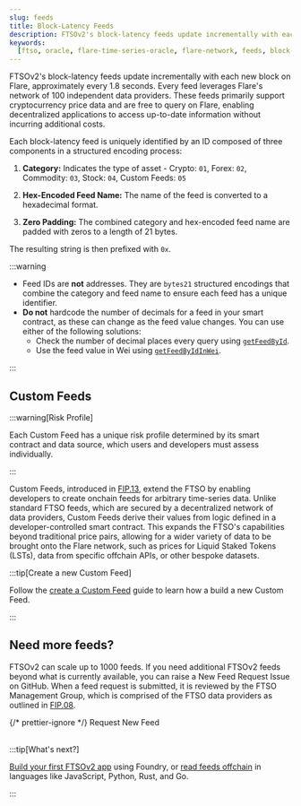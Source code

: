 ```yaml
---
slug: feeds
title: Block-Latency Feeds
description: FTSOv2's block-latency feeds update incrementally with each new block on Flare, approximately every 1.8 seconds.
keywords:
  [ftso, oracle, flare-time-series-oracle, flare-network, feeds, block-latency]
---
```



FTSOv2's block-latency feeds update incrementally with each new block on Flare, approximately every 1.8 seconds. Every feed leverages Flare's network of 100 independent data providers. These feeds primarily support cryptocurrency price data and are free to query on Flare, enabling decentralized applications to access up-to-date information without incurring additional costs.

Each block-latency feed is uniquely identified by an ID composed of three components in a structured encoding process:

1. **Category:** Indicates the type of asset - Crypto: `01`, Forex: `02`, Commodity: `03`, Stock: `04`, Custom Feeds: `05`

2. **Hex-Encoded Feed Name:** The name of the feed is converted to a hexadecimal format.

3. **Zero Padding:** The combined category and hex-encoded feed name are padded with zeros to a length of 21 bytes.

The resulting string is then prefixed with `0x`.

<FeedExplanation />

:::warning

- Feed IDs are **not** addresses. They are `bytes21` structured encodings that combine the category and feed name to ensure each feed has a unique identifier.
- **Do not** hardcode the number of decimals for a feed in your smart contract, as these can change as the feed value changes. You can use either of the following solutions:
  - Check the number of decimal places every query using [`getFeedById`](/ftso/solidity-reference/FtsoV2Interface#getfeedbyid).
  - Use the feed value in Wei using [`getFeedByIdInWei`](/ftso/solidity-reference/FtsoV2Interface#getfeedbyidinwei).

:::

<FtsoFeeds showIndex />

## Custom Feeds

:::warning[Risk Profile]

Each Custom Feed has a unique risk profile determined by its smart contract and data source, which users and developers must assess individually.

:::

Custom Feeds, introduced in [FIP.13](https://proposals.flare.network/FIP/FIP_13.html), extend the FTSO by enabling developers to create onchain feeds for arbitrary time-series data.
Unlike standard FTSO feeds, which are secured by a decentralized network of data providers, Custom Feeds derive their values from logic defined in a developer-controlled smart contract.
This expands the FTSO's capabilities beyond traditional price pairs, allowing for a wider variety of data to be brought onto the Flare network, such as prices for Liquid Staked Tokens (LSTs), data from specific offchain APIs, or other bespoke datasets.

<CustomFeeds />

:::tip[Create a new Custom Feed]

Follow the [create a Custom Feed](/ftso/guides/create-custom-feed) guide to learn how a build a new Custom Feed.

:::

## Need more feeds?

FTSOv2 can scale up to 1000 feeds. If you need additional FTSOv2 feeds beyond what is currently available, you can raise a New Feed Request Issue on GitHub. When a feed request is submitted, it is reviewed by the FTSO Management Group, which is comprised of the FTSO data providers as outlined in [FIP.08](https://proposals.flare.network/FIP/FIP_8.html#222-through-the-ftso-management-group).

{/* prettier-ignore */}
<NewGithubIssue issueType="feed_request">Request New Feed</NewGithubIssue>
<br></br>

:::tip[What's next?]

[Build your first FTSOv2 app](/ftso/guides/build-first-app) using Foundry, or [read feeds offchain](/ftso/guides/read-feeds-offchain) in languages like JavaScript, Python, Rust, and Go.

:::
